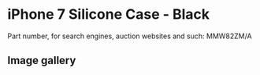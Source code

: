 # iPhone 7 Silicone Case - Black

Part number, for search engines, auction websites and such: MMW82ZM/A

## Image gallery

<div style={{ width: "768px" }}>
  <GalleryComponent
    images={[
      {
        original: "/everysource/MMW82",
        thumbnail: "/everypreview/MMW82",
      },
      {
        original: "/everysource/MMW82_AV1_GOLD",
        thumbnail: "/everypreview/MMW82_AV1_GOLD",
      },
      {
        original: "/everysource/MMW82_AV1_JET_BLACK",
        thumbnail: "/everypreview/MMW82_AV1_JET_BLACK",
      },
      {
        original: "/everysource/MMW82_AV1_RED",
        thumbnail: "/everypreview/MMW82_AV1_RED",
      },
      {
        original: "/everysource/MMW82_AV1_SILVER",
        thumbnail: "/everypreview/MMW82_AV1_SILVER",
      },
      {
        original: "/everysource/MMW82_AV2",
        thumbnail: "/everypreview/MMW82_AV2",
      }
    ]}
  />
</div>